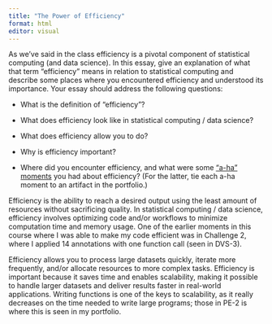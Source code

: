 ```yaml
---
title: "The Power of Efficiency"
format: html
editor: visual
---
```


As we’ve said in the class efficiency is a pivotal component of statistical computing (and data science). In this essay, give an explanation of what that term “efficiency” means in relation to statistical computing and describe some places where you encountered efficiency and understood its importance. Your essay should address the following questions:

-   What is the definition of “efficiency”?

-   What does efficiency look like in statistical computing / data science?

-   What does efficiency allow you to do?

-   Why is efficiency important?

-   Where did you encounter efficiency, and what were some [“a-ha” moments](https://www.merriam-webster.com/dictionary/aha%20moment) you had about efficiency? (For the latter, tie each a-ha moment to an artifact in the portfolio.)

Efficiency is the ability to reach a desired output using the least amount of resources without sacrificing quality. In statistical computing / data science, efficiency involves optimizing code and/or workflows to minimize computation time and memory usage. One of the earlier moments in this course where I was able to make my code efficient was in Challenge 2, where I applied 14 annotations with one function call (seen in DVS-3).

Efficiency allows you to process large datasets quickly, iterate more frequently, and/or allocate resources to more complex tasks. Efficiency is important because it saves time and enables scalability, making it possible to handle larger datasets and deliver results faster in real-world applications. Writing functions is one of the keys to scalability, as it really decreases on the time needed to write large programs; those in PE-2 is where this is seen in my portfolio.
